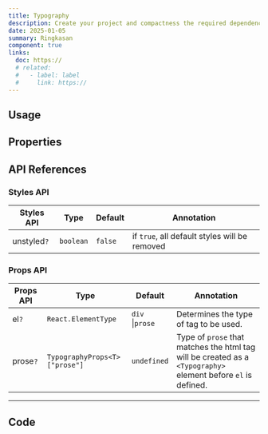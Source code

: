 ```yaml
---
title: Typography
description: Create your project and compactness the required dependencies.
date: 2025-01-05
summary: Ringkasan
component: true
links:
  doc: https://
  # related:
  #   - label: label
  #     link: https://
---
```


## Usage

<TypographyDemosUsage />

## Properties

<TypographyDemosConfigurator />

## API References

### Styles API

| Styles API  | Type      | Default | Annotation                                    |
| ----------- | --------- | ------- | --------------------------------------------- |
| unstyled`?` | `boolean` | `false` | if `true`, all default styles will be removed |

### Props API

| Props API | Type                          | Default         | Annotation                                                                                                    |
| --------- | ----------------------------- | --------------- | ------------------------------------------------------------------------------------------------------------- |
| el`?`     | `React.ElementType`           | `div` \|`prose` | Determines the type of tag to be used.                                                                        |
| prose`?`  | `TypographyProps<T>["prose"]` | `undefined`     | Type of `prose` that matches the html tag will be created as a `<Typography>` element before `el` is defined. |

---

## Code
